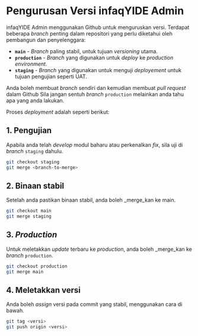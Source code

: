 
# Pengurusan Versi infaqYIDE Admin

infaqYIDE Admin menggunakan Github untuk menguruskan versi. Terdapat beberapa _branch_ penting dalam repositori yang perlu diketahui oleh pembangun dan penyelenggara:
- **`main`** - _Branch_ paling stabil, untuk tujuan _versioning_ utama.
- **`production`** - _Branch_ yang digunakan untuk _deploy_ ke _production environment_.
- **`staging`** - _Branch_ yang digunakan untuk menguji _deployement_ untuk tujuan pengujian seperti UAT.

<Callout>Anda boleh membuat _branch_ sendiri dan kemudian membuat _pull request_ dalam Github</Callout>
<Callout type="warning" emoji="⚠️">Sila jangan sentuh _branch_ `production` melainkan anda tahu apa yang anda lakukan.</Callout>

Proses _deployment_ adalah seperti berikut:

## 1. Pengujian

Apabila anda telah _develop_ modul baharu atau perkenalkan _fix_, sila uji di _branch_ `staging` dahulu.

```bash
git checkout staging
git merge <branch-to-merge>
```

## 2. Binaan stabil

Setelah anda pastikan binaan stabil, anda boleh _merge_kan ke main.

```bash
git checkout main
git merge staging
```

## 3. _Production_

Untuk meletakkan _update_ terbaru ke _production_, anda boleh _merge_kan ke _branch_ `production`.

```bash
git checkout production
git merge main
```

## 4. Meletakkan versi

Anda boleh _assign_ versi pada commit yang stabil, menggunakan cara di bawah.

```bash
git tag <versi>
git push origin <versi>
```